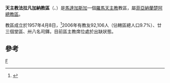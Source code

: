 {{Infobox Roman Catholic diocese
|Roman Catholic Diocese of = 天主教法拉凡加納教區
|Latin name of diocese = Dioecesis Farafanganensis
|image = 
|caption = 
|location =[[馬達加斯加|馬達加斯加]]
|territory =
|population = 92,106
|rite = 拉丁禮
|patron = 
|province = 菲亞納蘭楚阿
|established = 1999年
|cathedral =聖母無原罪主教座堂
|副主教座堂 =
|leadership = 主教
|website =
|教宗 = 
|metropolitan =
|ordinary = 懸空
|coadjutor bishop =
|emeritus =
}}

'''天主教法拉凡加納教區'''（{{lang-la|Dioecesis Farafanganensis}}、{{lang-fr|Diocèse de Farafangana}}）是[[馬達加斯加|馬達加斯加]]一個[[羅馬天主教|羅馬天主教]]教區，屬[[天主教菲亞納蘭楚阿總教區|菲亞納蘭楚阿總教區]]。

教區成立於1957年4月8日，<ref>{{cite journal
|journal=[[宗座公報|宗座公報]]
|publisher=梵蒂岡出版社
|date=1957年
|volume=49
|title=''Sacratissima verba''
|page=947
|url=http://www.vatican.va/archive/aas/documents/AAS%2049%20%5B1957%5D%20-%20ocr.pdf
|access-date=2013-12-05
|archive-date=2010-03-27
|archive-url=https://web.archive.org/web/20100327070714/http://www.vatican.va/archive/aas/documents/AAS%2049%20%5B1957%5D%20-%20ocr.pdf
|dead-url=no
}}</ref>2006年有教友92,106人（佔轄區總人口9.7%）、廿三個堂區、卅八名司鐸。目前區主教席位處於出缺狀態。

==參考==
{{reflist}}
[[Category:馬達加斯加天主教教區|F]]
{{馬達加斯加天主教教區}}